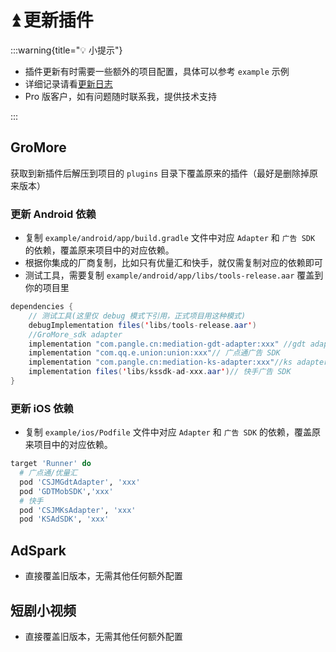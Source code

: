 
# ⏫ 更新插件

:::warning{title="💡 小提示"}

 - 插件更新有时需要一些额外的项目配置，具体可以参考 `example` 示例
 - 详细记录请看[更新日志](start/guide/changelog)
 - Pro 版客户，如有问题随时联系我，提供技术支持

:::

## GroMore

获取到新插件后解压到项目的 `plugins` 目录下覆盖原来的插件（最好是删除掉原来版本）

### 更新 Android 依赖

- 复制 `example/android/app/build.gradle` 文件中对应 `Adapter` 和 `广告 SDK` 的依赖，覆盖原来项目中的对应依赖。
- 根据你集成的厂商复制，比如只有优量汇和快手，就仅需复制对应的依赖即可
- 测试工具，需要复制 `example/android/app/libs/tools-release.aar` 覆盖到你的项目里

```java title="example/android/app/build.gradle"
dependencies {
    // 测试工具(这里仅 debug 模式下引用，正式项目用这种模式)
    debugImplementation files('libs/tools-release.aar')
    //GroMore_sdk adapter
    implementation "com.pangle.cn:mediation-gdt-adapter:xxx" //gdt adapter
    implementation "com.qq.e.union:union:xxx"// 广点通广告 SDK
    implementation "com.pangle.cn:mediation-ks-adapter:xxx"//ks adapter
    implementation files('libs/kssdk-ad-xxx.aar')// 快手广告 SDK
}
```

### 更新 iOS 依赖

- 复制 `example/ios/Podfile` 文件中对应 `Adapter` 和 `广告 SDK` 的依赖，覆盖原来项目中的对应依赖。

```ruby title="example/ios/Podfile"
target 'Runner' do
  # 广点通/优量汇
  pod 'CSJMGdtAdapter', 'xxx'
  pod 'GDTMobSDK','xxx'
  # 快手
  pod 'CSJMKsAdapter', 'xxx'
  pod 'KSAdSDK', 'xxx'
```

## AdSpark

- 直接覆盖旧版本，无需其他任何额外配置

## 短剧小视频

- 直接覆盖旧版本，无需其他任何额外配置


